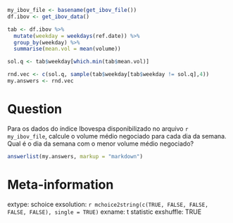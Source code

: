 ```r

my_ibov_file <- basename(get_ibov_file())
df.ibov <- get_ibov_data()

tab <- df.ibov %>%
  mutate(weekday = weekdays(ref.date)) %>%
  group_by(weekday) %>%
  summarise(mean.vol = mean(volume))

sol.q <- tab$weekday[which.min(tab$mean.vol)]

rnd.vec <- c(sol.q, sample(tab$weekday[tab$weekday != sol.q],4))
my.answers <- rnd.vec
```

Question
========

Para os dados do índice Ibovespa disponibilizado no arquivo `r my_ibov_file`, calcule o volume médio negociado para cada dia da semana. Qual é o dia da semana com o menor volume médio negociado?

```r
answerlist(my.answers, markup = "markdown")
```


Meta-information
================
extype: schoice
exsolution: `r mchoice2string(c(TRUE, FALSE, FALSE, FALSE, FALSE), single = TRUE)`
exname: t statistic
exshuffle: TRUE
